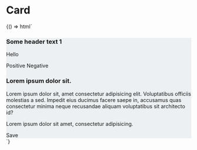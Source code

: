 
<Meta title="Building Blocks|Grid" component="t-grid" />

# Card

<Preview>
  <Story name="Base">
    {() => html`
      <div style="background-color:#ECF0F2">
        <t-grid>
          <t-grid-row cols="4">
            <t-grid-cell span="2">
              <t-card>
                <h3 slot="t-card-head">
                  Some header text 1
                </h3>
                <t-grid>
                  <t-grid-row>
                    <t-grid-cell>
                      <p>Hello</p>
                    </t-grid-cell>
                  </t-grid-row>
                  <t-grid-row>
                    <t-grid-cell start="7" span="6" justify="end">
                      <t-button-group>
                        <t-button>Positive</t-button>
                        <t-button theme="secondary">Negative</t-button>
                      </t-button-group>
                    </t-grid-cell>
                  </t-grid-row>
                </t-grid>
              </t-card>
            </t-grid-cell>
          </t-grid-row>
          <t-grid-row cols="4">
            <t-grid-cell start="3" span="2">
              <t-card>
                <h3 slot="t-card-head">Lorem ipsum dolor sit.</h3>
                <t-grid>
                  <t-grid-row cols="1">
                    <t-grid-cell>
                      <p>
                        Lorem ipsum dolor sit, amet consectetur adipisicing
                        elit. Voluptatibus officiis molestias a sed. Impedit
                        eius ducimus facere saepe in, accusamus quas consectetur
                        minima neque recusandae aliquam voluptatibus sit
                        architecto id?
                      </p>
                      <p>
                        Lorem ipsum dolor sit amet, consectetur adipisicing.
                      </p>
                    </t-grid-cell>
                  </t-grid-row>
                  <t-grid-row>
                    <t-grid-cell start="9" justify="end" span="4">
                      <t-button-group>
                        <t-button>
                          Save
                        </t-button>
                        <t-button iconOnly="true" theme="secondary">
                          <t-icon glyph="delete"></t-icon>
                        </t-button>
                      </t-button-group>
                    </t-grid-cell>
                  </t-grid-row>
                </t-grid>
              </t-card>
            </t-grid-cell>
          </t-grid-row>
        </t-grid>
      </div>
    `}
  </Story>
</Preview>
